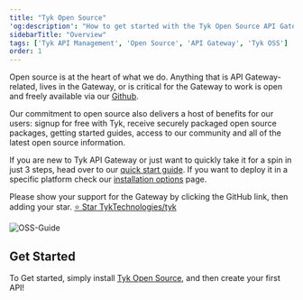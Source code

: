 ```yaml
---
title: "Tyk Open Source"
'og:description': "How to get started with the Tyk Open Source API Gateway"
sidebarTitle: "Overview"
tags: ['Tyk API Management', 'Open Source', 'API Gateway', 'Tyk OSS']
order: 1
---
```



Open source is at the heart of what we do. Anything that is API Gateway-related, lives in the Gateway, or is critical for the Gateway to work is open and freely available via our [Github](https://github.com/TykTechnologies/).

Our commitment to open source also delivers a host of benefits for our users: signup for free with Tyk, receive securely packaged open source packages, getting started guides, access to our community and all of the latest open source information.

If you are new to Tyk API Gateway or just want to quickly take it for a spin in just 3 steps, head over to our [quick start guide](/5.6/deployment-and-operations/tyk-open-source-api-gateway/quick-start). If you want to deploy it in a specific platform check our [installation options](/5.6/apim/open-source/installation) page.


Please show your support for the Gateway by clicking the GitHub link, then adding your star.
<a href="https://github.com/TykTechnologies/tyk" className="github-button" target="_blank" rel="noopener noreferrer">⭐ Star TykTechnologies/tyk</a>


<img src="/img/diagrams/oss-flow.png" alt="OSS-Guide" />

<OssProductListInclude/>

## Get Started

To Get started, simply install [Tyk Open Source](/5.6/apim/open-source/installation), and then create your first API!

